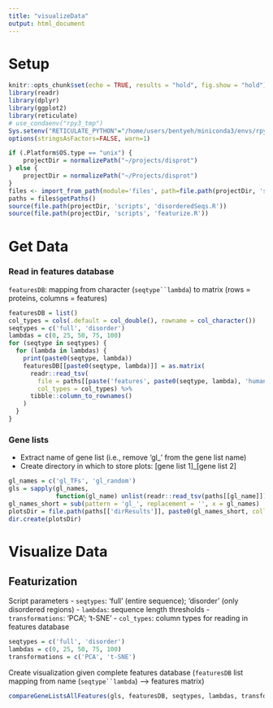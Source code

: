 ```yaml
---
title: "visualizeData"
output: html_document
---
```


# Setup

```r
knitr::opts_chunk$set(echo = TRUE, results = "hold", fig.show = "hold")
library(readr)
library(dplyr)
library(ggplot2)
library(reticulate)
# use_condaenv("rpy3_tmp")
Sys.setenv("RETICULATE_PYTHON"="/home/users/bentyeh/miniconda3/envs/rpy3_tmp/bin/python")
options(stringsAsFactors=FALSE, warn=1)

if (.Platform$OS.type == "unix") {
    projectDir = normalizePath("~/projects/disprot")
} else {
    projectDir = normalizePath("~/Projects/disprot")
}
files <- import_from_path(module='files', path=file.path(projectDir, 'scripts'))
paths = files$getPaths()
source(file.path(projectDir, 'scripts', 'disorderedSeqs.R'))
source(file.path(projectDir, 'scripts', 'featurize.R'))
```

# Get Data

### Read in features database

`featuresDB`: mapping from character (`seqtype``lambda`) to matrix (rows = proteins, columns = features)

```r
featuresDB = list()
col_types = cols(.default = col_double(), rowname = col_character())
seqtypes = c('full', 'disorder')
lambdas = c(0, 25, 50, 75, 100)
for (seqtype in seqtypes) {
  for (lambda in lambdas) {
    print(paste0(seqtype, lambda))
    featuresDB[[paste0(seqtype, lambda)]] = as.matrix(
      readr::read_tsv(
        file = paths[[paste('features', paste0(seqtype, lambda), 'human', sep='_')]],
        col_types = col_types) %>%
      tibble::column_to_rownames()
    )
  }
}
```

### Gene lists

- Extract name of gene list (i.e., remove 'gl_' from the gene list name)
- Create directory in which to store plots: [gene list 1]_[gene list 2]

```r
gl_names = c('gl_TFs', 'gl_random')
gls = sapply(gl_names,
             function(gl_name) unlist(readr::read_tsv(paths[[gl_name]]) %>% dplyr::select(d2p2_id)))
gl_names_short = sub(pattern = 'gl_', replacement = '', x = gl_names)
plotsDir = file.path(paths[['dirResults']], paste0(gl_names_short, collapse='-'))
dir.create(plotsDir)
```

# Visualize Data

## Featurization

Script parameters
- `seqtypes`: 'full' (entire sequence); 'disorder' (only disordered regions)
- `lambdas`: sequence length thresholds
- `transformations`: 'PCA'; 't-SNE'
- `col_types`: column types for reading in features database

```r
seqtypes = c('full', 'disorder')
lambdas = c(0, 25, 50, 75, 100)
transformations = c('PCA', 't-SNE')
```

Create visualization given complete features database (`featuresDB` list mapping from name (`seqtype``lambda`) --> features matrix)

```r
compareGeneListsAllFeatures(gls, featuresDB, seqtypes, lambdas, transformations, plotsDir)
```


